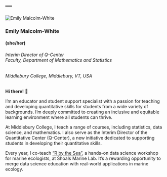 ---
---



<div class="bio-card">
  <img src="images/EMW.jpg" alt="Emily Malcolm-White">

<h3>Emily Malcolm-White </h3> 
<h4>(she/her)</h4>

<h6>Interim Director of Q-Center</br>
Faculty, Department of Mathematics and Statistics</br>
<h6>Middlebury College, Middlebury, VT, USA</br>
</div>



**Hi there!** 👋

I’m an educator and student support specialist with a passion for teaching and developing quantitative skills for students from a wide variety of backgrounds. I’m deeply committed to creating an inclusive and equitable learning environment where all students can thrive.

At Middlebury College, I teach a range of courses, including statistics, data science, and mathematics. I also serve as the Interim Director of the Quantitative Center (Q-Center), a new initiative dedicated to supporting students in developing their quantitative skills.

Every year, I co-teach [“R by the Sea”](https://quantmarineecolab.github.io/r-by-the-sea/), a hands-on data science workshop for marine ecologists, at Shoals Marine Lab. It’s a rewarding opportunity to merge data science education with real-world applications in marine ecology. 

